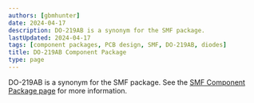 ```yaml
---
authors: [gbmhunter]
date: 2024-04-17
description: DO-219AB is a synonym for the SMF package.
lastUpdated: 2024-04-17
tags: [component packages, PCB design, SMF, DO-219AB, diodes]
title: DO-219AB Component Package
type: page
---
```


DO-219AB is a synonym for the SMF package. See the [SMF Component Package page](/pcb-design/component-packages/smf-component-package/) for more information.
